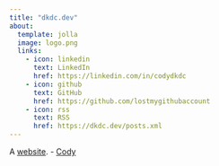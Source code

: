 ```yaml
---
title: "dkdc.dev"
about:
  template: jolla
  image: logo.png
  links:
    - icon: linkedin
      text: LinkedIn
      href: https://linkedin.com/in/codydkdc
    - icon: github
      text: GitHub
      href: https://github.com/lostmygithubaccount
    - icon: rss
      text: RSS
      href: https://dkdc.dev/posts.xml
---
```


A [website](about.qmd#website). - [Cody](about.qmd#me)
